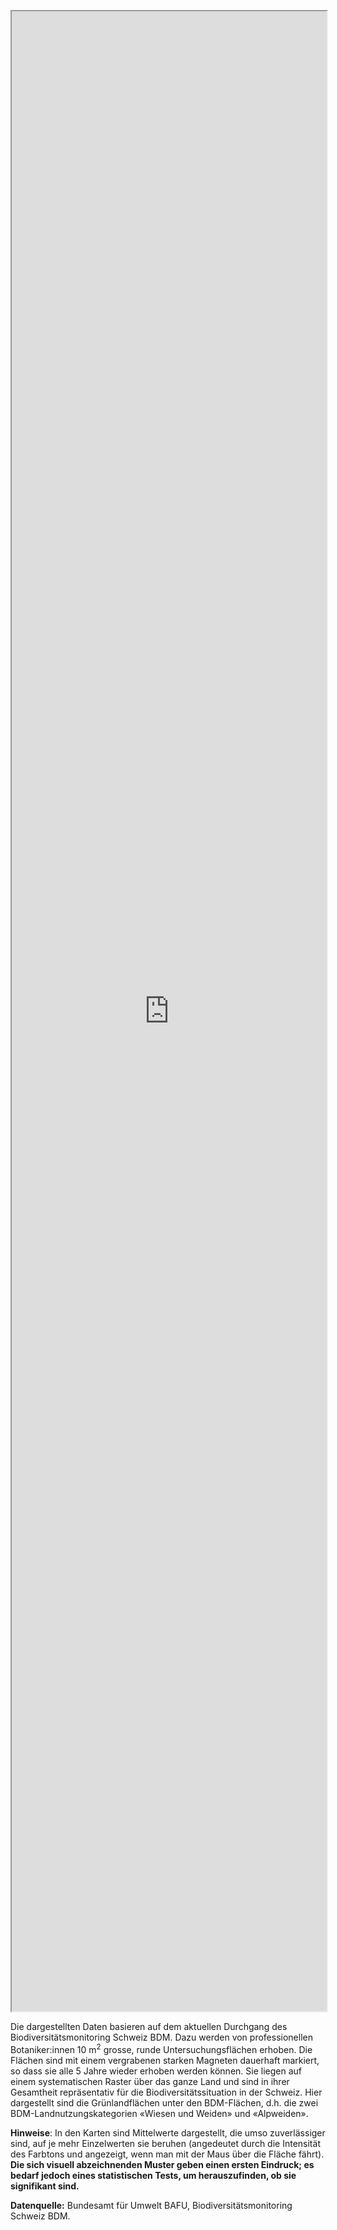 
:::{.column-screen}

 <iframe src="https://ratnanil.shinyapps.io/shiny-species-richness/" title="Species Richness" style="width: 100%; height: 80vh">
 
 
 </iframe> 

:::

Die dargestellten Daten basieren auf dem aktuellen Durchgang des Biodiversitätsmonitoring Schweiz BDM. Dazu werden von professionellen Botaniker:innen 10 m^2^ grosse, runde Untersuchungsflächen erhoben. Die Flächen sind mit einem vergrabenen starken Magneten dauerhaft markiert, so dass sie alle 5 Jahre wieder erhoben werden können. Sie liegen auf einem systematischen Raster über das ganze Land und sind in ihrer Gesamtheit repräsentativ für die Biodiversitätssituation in der Schweiz. Hier dargestellt sind die Grünlandflächen unter den BDM-Flächen, d.h. die zwei BDM-Landnutzungskategorien «Wiesen und Weiden» und «Alpweiden».

**Hinweise**: In den Karten sind Mittelwerte dargestellt, die umso zuverlässiger sind, auf je mehr Einzelwerten sie beruhen (angedeutet durch die Intensität des Farbtons und angezeigt, wenn man mit der Maus über die Fläche fährt). **Die sich visuell abzeichnenden Muster geben einen ersten Eindruck; es bedarf jedoch eines statistischen Tests, um herauszufinden, ob sie signifikant sind.**

**Datenquelle:** Bundesamt für Umwelt BAFU, Biodiversitätsmonitoring Schweiz BDM.
